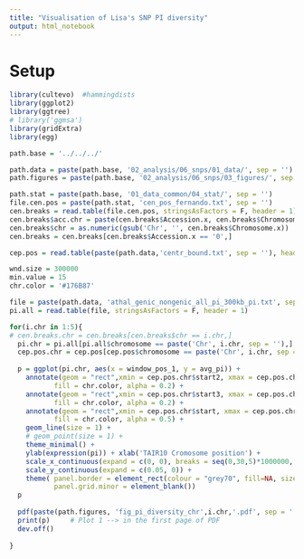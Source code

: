 ```yaml
---
title: "Visualisation of Lisa's SNP PI diversity"
output: html_notebook
---
```


# Setup
```r
library(cultevo)  #hammingdists
library(ggplot2)
library(ggtree)
# library('ggmsa')
library(gridExtra)
library(egg)

path.base = '../../../'

path.data = paste(path.base, '02_analysis/06_snps/01_data/', sep = '')
path.figures = paste(path.base, '02_analysis/06_snps/03_figures/', sep = '')

path.stat = paste(path.base, '01_data_common/04_stat/', sep = '')
file.cen.pos = paste(path.stat, 'cen_pos_fernando.txt', sep = '')
cen.breaks = read.table(file.cen.pos, stringsAsFactors = F, header = 1)
cen.breaks$acc.chr = paste(cen.breaks$Accession.x, cen.breaks$Chromosome.x, sep = '_')
cen.breaks$chr = as.numeric(gsub('Chr', '', cen.breaks$Chromosome.x))
cen.breaks = cen.breaks[cen.breaks$Accession.x == '0',]

cep.pos = read.table(paste(path.data,'centr_bound.txt', sep = ''), header = 1)

wnd.size = 300000
min.value = 15
chr.color = '#176B87'
```



```r

file = paste(path.data, 'athal_genic_nongenic_all_pi_300kb_pi.txt', sep = '')
pi.all = read.table(file, stringsAsFactors = F, header = 1)

for(i.chr in 1:5){
# cen.breaks.chr = cen.breaks[cen.breaks$chr == i.chr,]
  pi.chr = pi.all[pi.all$chromosome == paste('Chr', i.chr, sep = ''),]
  cep.pos.chr = cep.pos[cep.pos$chromosome == paste('Chr', i.chr, sep = ''),]
  
  p = ggplot(pi.chr, aes(x = window_pos_1, y = avg_pi)) + 
    annotate(geom = "rect",xmin = cep.pos.chr$start2, xmax = cep.pos.chr$stop2, ymin = -Inf, ymax = Inf,
           fill = chr.color, alpha = 0.2) +
    annotate(geom = "rect",xmin = cep.pos.chr$start3, xmax = cep.pos.chr$stop3, ymin = -Inf, ymax = Inf,
           fill = chr.color, alpha = 0.2) +
    annotate(geom = "rect",xmin = cep.pos.chr$start, xmax = cep.pos.chr$stop, ymin = -Inf, ymax = Inf,
           fill = chr.color, alpha = 0.5) +
    geom_line(size = 1) +
    # geom_point(size = 1) +
    theme_minimal() + 
    ylab(expression(pi)) + xlab('TAIR10 Cromosome position') +
    scale_x_continuous(expand = c(0, 0), breaks = seq(0,30,5)*1000000, labels = paste(seq(0,30,5), 'M', sep = '')) +
    scale_y_continuous(expand = c(0.05, 0)) +
    theme( panel.border = element_rect(colour = "grey70", fill=NA, size=1),
           panel.grid.minor = element_blank()) 
  p 
  
  pdf(paste(path.figures, 'fig_pi_diversity_chr',i.chr,'.pdf', sep = ''), width = 7, height = 1.2)
  print(p)     # Plot 1 --> in the first page of PDF
  dev.off()
  
}



```

